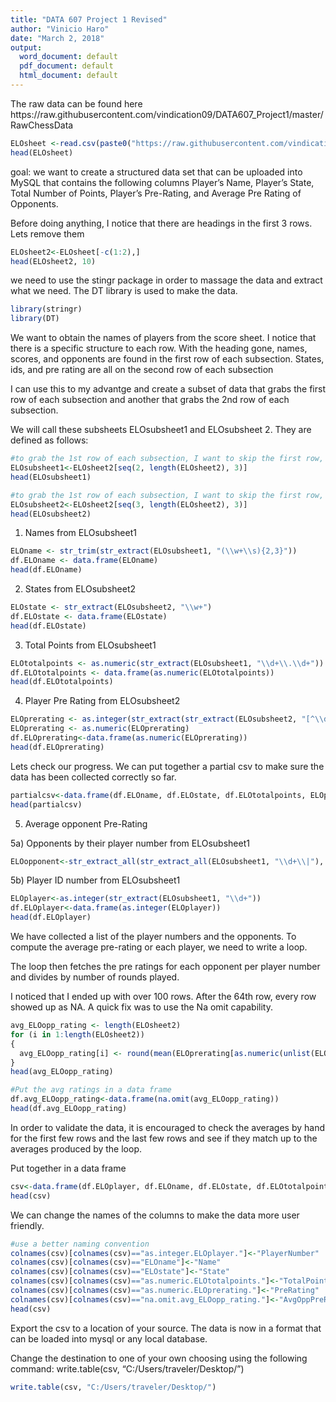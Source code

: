 ---
title: "DATA 607 Project 1 Revised"
author: "Vinicio Haro"
date: "March 2, 2018"
output:
  word_document: default
  pdf_document: default
  html_document: default
---

The raw data can be found here 
https://raw.githubusercontent.com/vindication09/DATA607_Project1/master/RawChessData

```{r}
ELOsheet <-read.csv(paste0("https://raw.githubusercontent.com/vindication09/DATA607_Project1/master/RawChessData"))
head(ELOsheet)
```


goal:
we want to create a structured data set that can be uploaded into MySQL that contains the following columns
Player's Name, Player's State, Total Number of Points, Player's Pre-Rating, and Average Pre Rating of Opponents.

Before doing anything, I notice that there are headings in the first 3 rows. Lets remove them

```{r}
ELOsheet2<-ELOsheet[-c(1:2),]
head(ELOsheet2, 10)
```

we need to use the stingr package in order to massage the data and extract what we need. The DT library is used to make the data.

```{r}
library(stringr)
library(DT)
```

We want to obtain the names of players from the score sheet.
I notice that there is a specific structure to each row.
With the heading gone, names, scores, and opponents are found in the first row of each subsection.
States, ids, and pre rating are all on the second row of each subsection 

I can use this to my advantge and create a subset of data that grabs the first row of each subsection
and another that grabs the 2nd row of each subsection. 

We will call these subsheets ELOsubsheet1 and ELOsubsheet 2. They are defined as follows: 
```{r}
#to grab the 1st row of each subsection, I want to skip the first row, grab the second, skip the third and 4th then repeat 
ELOsubsheet1<-ELOsheet2[seq(2, length(ELOsheet2), 3)]
head(ELOsubsheet1)
```


```{r}
#to grab the 1st row of each subsection, I want to skip the first row, grab the second, skip the third and 4th then repeat 
ELOsubsheet2<-ELOsheet2[seq(3, length(ELOsheet2), 3)]
head(ELOsubsheet2)
```

1) Names from ELOsubsheet1
```{r}
ELOname <- str_trim(str_extract(ELOsubsheet1, "(\\w+\\s){2,3}"))
df.ELOname <- data.frame(ELOname)
head(df.ELOname)
```

2) States from ELOsubsheet2
```{r}
ELOstate <- str_extract(ELOsubsheet2, "\\w+")
df.ELOstate <- data.frame(ELOstate)
head(df.ELOstate)
```

3) Total Points from ELOsubsheet1
```{r}
ELOtotalpoints <- as.numeric(str_extract(ELOsubsheet1, "\\d+\\.\\d+"))
df.ELOtotalpoints <- data.frame(as.numeric(ELOtotalpoints))
head(df.ELOtotalpoints)
```

4) Player Pre Rating from ELOsubsheet2
```{r}
ELOprerating <- as.integer(str_extract(str_extract(ELOsubsheet2, "[^\\d]\\d{3,4}[^\\d]"), "\\d+"))
ELOprerating <- as.numeric(ELOprerating)
df.ELOprerating<-data.frame(as.numeric(ELOprerating))
head(df.ELOprerating)
```

Lets check our progress. We can put together a partial csv to make sure the data has been collected correctly so far.
```{r}
partialcsv<-data.frame(df.ELOname, df.ELOstate, df.ELOtotalpoints, ELOprerating)
head(partialcsv)
```

5) Average opponent Pre-Rating 

5a) Opponents by their player number from ELOsubsheet1
```{r}
ELOopponent<-str_extract_all(str_extract_all(ELOsubsheet1, "\\d+\\|"), "\\d+")
```


5b) Player ID number from ELOsubsheet1
```{r}
ELOplayer<-as.integer(str_extract(ELOsubsheet1, "\\d+"))
df.ELOplayer<-data.frame(as.integer(ELOplayer))
head(df.ELOplayer)
```

We have collected a list of the player numbers and the opponents. To compute the average pre-rating or each player, we need to write a loop.

The loop then fetches the pre ratings for each opponent per player number and divides by number of rounds played.

I noticed that I ended up with over 100 rows. After the 64th row, every row showed up as NA. A quick fix was to use the Na omit capability.
```{r}
avg_ELOopp_rating <- length(ELOsheet2)
for (i in 1:length(ELOsheet2)) 
{ 
  avg_ELOopp_rating[i] <- round(mean(ELOprerating[as.numeric(unlist(ELOopponent[ELOplayer[i]]))]), digits = 0)
}
head(avg_ELOopp_rating)

#Put the avg ratings in a data frame 
df.avg_ELOopp_rating<-data.frame(na.omit(avg_ELOopp_rating))
head(df.avg_ELOopp_rating)
```

In order to validate the data, it is encouraged to check the averages by hand for the first few rows and the last few rows and see if they match up to the averages produced by the loop. 

Put together in a data frame 
```{r}
csv<-data.frame(df.ELOplayer, df.ELOname, df.ELOstate, df.ELOtotalpoints, df.ELOprerating, df.avg_ELOopp_rating)
head(csv)
```

We can change the names of the columns to make the data more user friendly. 
```{r}
#use a better naming convention 
colnames(csv)[colnames(csv)=="as.integer.ELOplayer."]<-"PlayerNumber"
colnames(csv)[colnames(csv)=="ELOname"]<-"Name"
colnames(csv)[colnames(csv)=="ELOstate"]<-"State"
colnames(csv)[colnames(csv)=="as.numeric.ELOtotalpoints."]<-"TotalPoints"
colnames(csv)[colnames(csv)=="as.numeric.ELOprerating."]<-"PreRating"
colnames(csv)[colnames(csv)=="na.omit.avg_ELOopp_rating."]<-"AvgOppPreRating"
head(csv)
```

Export the csv to a location of your source. The data is now in a format that can be loaded into mysql or any local database. 

Change the destination to one of your own choosing using the following command:
write.table(csv, "C:/Users/traveler/Desktop/")

```{r, eval=FALSE, include=FALSE}
write.table(csv, "C:/Users/traveler/Desktop/")
```

